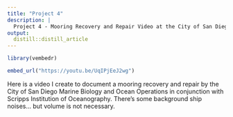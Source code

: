 ```yaml
---
title: "Project 4"
description: |
  Project 4 - Mooring Recovery and Repair Video at the City of San Diego
output: 
  distill::distill_article
---
```

```r
library(vembedr)
```

```r
embed_url("https://youtu.be/UqIPjEeJ2wg")
```

Here is a video I create to document a mooring recovery and repair by the City of San Diego Marine Biology and Ocean Operations in conjunction with Scripps Institution of Oceanography. There's some background ship noises... but volume is not necessary. 
